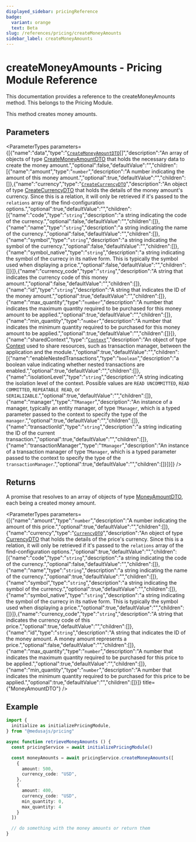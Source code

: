 ```yaml
---
displayed_sidebar: pricingReference
badge:
  variant: orange
  text: Beta
slug: /references/pricing/createMoneyAmounts
sidebar_label: createMoneyAmounts
---
```



# createMoneyAmounts - Pricing Module Reference

This documentation provides a reference to the createMoneyAmounts method. This belongs to the Pricing Module.

This method creates money amounts.

## Parameters

<ParameterTypes parameters={[{"name":"data","type":"[`CreateMoneyAmountDTO`](../../interfaces/CreateMoneyAmountDTO.mdx)[]","description":"An array of objects of type [CreateMoneyAmountDTO](../../interfaces/CreateMoneyAmountDTO.mdx) that holds the necessary data to create the money amount.","optional":false,"defaultValue":"","children":[{"name":"amount","type":"`number`","description":"A number indicating the amount of this money amount.","optional":true,"defaultValue":"","children":[]},{"name":"currency","type":"[`CreateCurrencyDTO`](../../interfaces/CreateCurrencyDTO.mdx)","description":"An object of type [CreateCurrencyDTO](../../interfaces/CreateCurrencyDTO.mdx) that holds the details of the money amount's currency. Since this is a relation, it will only be retrieved if it's passed to the `relations` array of the find-configuration options.","optional":true,"defaultValue":"","children":[{"name":"code","type":"`string`","description":"a string indicating the code of the currency.","optional":false,"defaultValue":"","children":[]},{"name":"name","type":"`string`","description":"a string indicating the name of the currency.","optional":false,"defaultValue":"","children":[]},{"name":"symbol","type":"`string`","description":"a string indicating the symbol of the currency.","optional":false,"defaultValue":"","children":[]},{"name":"symbol_native","type":"`string`","description":"a string indicating the symbol of the currecy in its native form. This is typically the symbol used when displaying a price.","optional":false,"defaultValue":"","children":[]}]},{"name":"currency_code","type":"`string`","description":"A string that indicates the currency code of this money amount.","optional":false,"defaultValue":"","children":[]},{"name":"id","type":"`string`","description":"A string that indicates the ID of the money amount.","optional":true,"defaultValue":"","children":[]},{"name":"max_quantity","type":"`number`","description":"A number that indicates the maximum quantity required to be purchased for this money amount to be applied.","optional":true,"defaultValue":"","children":[]},{"name":"min_quantity","type":"`number`","description":"A number that indicates the minimum quantity required to be purchased for this money amount to be applied.","optional":true,"defaultValue":"","children":[]}]},{"name":"sharedContext","type":"[`Context`](../../interfaces/Context.mdx)","description":"An object of type [Context](../../interfaces/Context.mdx) used to share resources, such as transaction manager, between the application and the module.","optional":true,"defaultValue":"","children":[{"name":"enableNestedTransactions","type":"`boolean`","description":"a boolean value indicating whether nested transactions are enabled.","optional":true,"defaultValue":"","children":[]},{"name":"isolationLevel","type":"`string`","description":"A string indicating the isolation level of the context. Possible values are `READ UNCOMMITTED`, `READ COMMITTED`, `REPEATABLE READ`, or `SERIALIZABLE`.","optional":true,"defaultValue":"","children":[]},{"name":"manager","type":"`TManager`","description":"An instance of a manager, typically an entity manager, of type `TManager`, which is a typed parameter passed to the context to specify the type of the `manager`.","optional":true,"defaultValue":"","children":[]},{"name":"transactionId","type":"`string`","description":"a string indicating the ID of the current transaction.","optional":true,"defaultValue":"","children":[]},{"name":"transactionManager","type":"`TManager`","description":"An instance of a transaction manager of type `TManager`, which is a typed parameter passed to the context to specify the type of the `transactionManager`.","optional":true,"defaultValue":"","children":[]}]}]} />

## Returns

A promise that resolves to an array of objects of type [MoneyAmountDTO](../../interfaces/MoneyAmountDTO.mdx), each being a created money amount.

<ParameterTypes parameters={[{"name":"amount","type":"`number`","description":"A number indicating the amount of this price.","optional":true,"defaultValue":"","children":[]},{"name":"currency","type":"[`CurrencyDTO`](../../interfaces/CurrencyDTO.mdx)","description":"An object of type [CurrencyDTO](../../interfaces/CurrencyDTO.mdx) that holds the details of the price's currency. Since this is a relation, it will only be retrieved if it's passed to the `relations` array of the find-configuration options.","optional":true,"defaultValue":"","children":[{"name":"code","type":"`string`","description":"a string indicating the code of the currency.","optional":false,"defaultValue":"","children":[]},{"name":"name","type":"`string`","description":"a string indicating the name of the currency.","optional":true,"defaultValue":"","children":[]},{"name":"symbol","type":"`string`","description":"a string indicating the symbol of the currency.","optional":true,"defaultValue":"","children":[]},{"name":"symbol_native","type":"`string`","description":"a string indicating the symbol of the currecy in its native form. This is typically the symbol used when displaying a price.","optional":true,"defaultValue":"","children":[]}]},{"name":"currency_code","type":"`string`","description":"A string that indicates the currency code of this price.","optional":true,"defaultValue":"","children":[]},{"name":"id","type":"`string`","description":"A string that indicates the ID of the money amount. A money amount represents a price.","optional":false,"defaultValue":"","children":[]},{"name":"max_quantity","type":"`number`","description":"A number that indicates the maximum quantity required to be purchased for this price to be applied.","optional":true,"defaultValue":"","children":[]},{"name":"min_quantity","type":"`number`","description":"A number that indicates the minimum quantity required to be purchased for this price to be applied.","optional":true,"defaultValue":"","children":[]}]} title={"MoneyAmountDTO"} />

## Example

```ts
import { 
  initialize as initializePricingModule,
} from "@medusajs/pricing"

async function retrieveMoneyAmounts () {
  const pricingService = await initializePricingModule()

  const moneyAmounts = await pricingService.createMoneyAmounts([
    {
      amount: 500,
      currency_code: "USD",
    },
    {
      amount: 400,
      currency_code: "USD",
      min_quantity: 0,
      max_quantity: 4
    }
  ])

  // do something with the money amounts or return them
}
```
